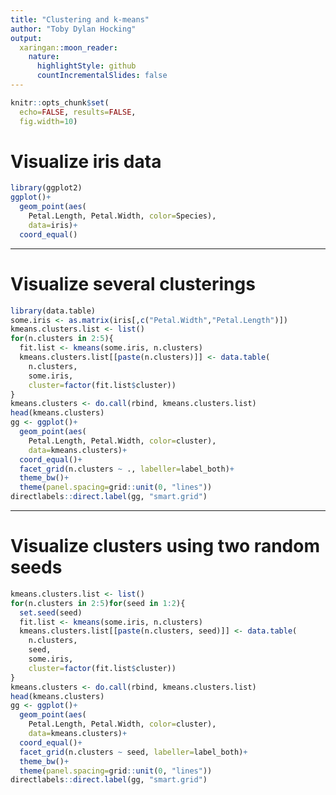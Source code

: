 ```yaml
---
title: "Clustering and k-means"
author: "Toby Dylan Hocking"
output:
  xaringan::moon_reader:
    nature:
      highlightStyle: github
      countIncrementalSlides: false
---
```


```r
knitr::opts_chunk$set(
  echo=FALSE, results=FALSE,
  fig.width=10)
```

# Visualize iris data

```r
library(ggplot2)
ggplot()+
  geom_point(aes(
    Petal.Length, Petal.Width, color=Species),
    data=iris)+
  coord_equal()
```

---

# Visualize several clusterings 

```r
library(data.table)
some.iris <- as.matrix(iris[,c("Petal.Width","Petal.Length")])
kmeans.clusters.list <- list()
for(n.clusters in 2:5){
  fit.list <- kmeans(some.iris, n.clusters)
  kmeans.clusters.list[[paste(n.clusters)]] <- data.table(
    n.clusters,
    some.iris,
    cluster=factor(fit.list$cluster))
}
kmeans.clusters <- do.call(rbind, kmeans.clusters.list)
head(kmeans.clusters)
gg <- ggplot()+
  geom_point(aes(
    Petal.Length, Petal.Width, color=cluster),
    data=kmeans.clusters)+
  coord_equal()+
  facet_grid(n.clusters ~ ., labeller=label_both)+
  theme_bw()+
  theme(panel.spacing=grid::unit(0, "lines"))
directlabels::direct.label(gg, "smart.grid")
```

---

# Visualize clusters using two random seeds

```r
kmeans.clusters.list <- list()
for(n.clusters in 2:5)for(seed in 1:2){
  set.seed(seed)
  fit.list <- kmeans(some.iris, n.clusters)
  kmeans.clusters.list[[paste(n.clusters, seed)]] <- data.table(
    n.clusters,
    seed, 
    some.iris,
    cluster=factor(fit.list$cluster))
}
kmeans.clusters <- do.call(rbind, kmeans.clusters.list)
head(kmeans.clusters)
gg <- ggplot()+
  geom_point(aes(
    Petal.Length, Petal.Width, color=cluster),
    data=kmeans.clusters)+
  coord_equal()+
  facet_grid(n.clusters ~ seed, labeller=label_both)+
  theme_bw()+
  theme(panel.spacing=grid::unit(0, "lines"))
directlabels::direct.label(gg, "smart.grid")

```

